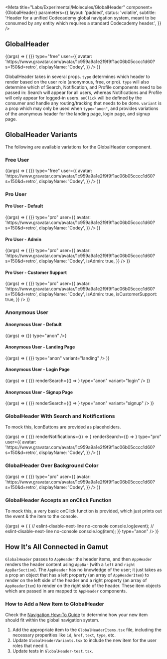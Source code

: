
<Meta
  title="Labs/Experimental/Molecules/GlobalHeader"
  component={GlobalHeader}
  parameters={{
    layout: 'padded',
    status: 'volatile',
    subtitle:
      'Header for a unified Codecademy global navigation system, meant to be consumed by any entity which requires a standard Codecademy header.',
  }}
/>

## GlobalHeader

<Canvas withSource="open">
  <Story name="GlobalHeader">
    {(args) => (
      <GlobalHeader
        onClick={() => {}}
        type="free"
        user={{
          avatar:
            'https://www.gravatar.com/avatar/1c959a9a1e2f9f9f1ac06b05cccc1d60?s=150&d=retro',
          displayName: 'Codey',
        }}
      />
    )}
  </Story>
</Canvas>

GlobalHeader takes in several props. `type` determines which header to render based on the user role (anonymous, free, or pro). `type` will also determine which of Search, Notification, and Profile components need to be passed in: Search will appear for all users, whereas Notifications and Profile will only appear for logged-in users. `onClick` will be defined by the consumer and handle any routing/tracking that needs to be done. `variant` is a prop which may only be used when `type="anon"`, and provides variations of the anonymous header for the landing page, login page, and signup page.

<Props of={GlobalHeader} />

## GlobalHeader Variants

The following are available variations for the GlobalHeader component.

### Free User

<Canvas>
  <Story name="Free User Global Header">
    {(args) => (
      <GlobalHeader
        onClick={() => {}}
        type="free"
        user={{
          avatar:
            'https://www.gravatar.com/avatar/1c959a9a1e2f9f9f1ac06b05cccc1d60?s=150&d=retro',
          displayName: 'Codey',
        }}
      />
    )}
  </Story>
</Canvas>

### Pro User

#### Pro User - Default

<Canvas>
  <Story name="Pro User Global Header">
    {(args) => (
      <GlobalHeader
        onClick={() => {}}
        type="pro"
        user={{
          avatar:
            'https://www.gravatar.com/avatar/1c959a9a1e2f9f9f1ac06b05cccc1d60?s=150&d=retro',
          displayName: 'Codey',
        }}
      />
    )}
  </Story>
</Canvas>

#### Pro User - Admin

<Canvas>
  <Story name="Pro User Global Header - Admin">
    {(args) => (
      <GlobalHeader
        onClick={() => {}}
        type="pro"
        user={{
          avatar:
            'https://www.gravatar.com/avatar/1c959a9a1e2f9f9f1ac06b05cccc1d60?s=150&d=retro',
          displayName: 'Codey',
          isAdmin: true,
        }}
      />
    )}
  </Story>
</Canvas>

#### Pro User - Customer Support

<Canvas>
  <Story name="Pro User Global Header - Customer Support">
    {(args) => (
      <GlobalHeader
        onClick={() => {}}
        type="pro"
        user={{
          avatar:
            'https://www.gravatar.com/avatar/1c959a9a1e2f9f9f1ac06b05cccc1d60?s=150&d=retro',
          displayName: 'Codey',
          isAdmin: true,
          isCustomerSupport: true,
        }}
      />
    )}
  </Story>
</Canvas>

### Anonymous User

#### Anonymous User - Default

<Canvas>
  <Story name="Anonymous User Global Header">
    {(args) => <GlobalHeader onClick={() => {}} type="anon" />}
  </Story>
</Canvas>

#### Anonymous User - Landing Page

<Canvas>
  <Story name="Anonymous User Global Header - Landing">
    {(args) => (
      <GlobalHeader onClick={() => {}} type="anon" variant="landing" />
    )}
  </Story>
</Canvas>

#### Anonymous User - Login Page

<Canvas>
  <Story name="Anonymous User Global Header - Login">
    {(args) => (
      <GlobalHeader
        onClick={() => {}}
        renderSearch={() => <IconButton icon={SearchIcon} />}
        type="anon"
        variant="login"
      />
    )}
  </Story>
</Canvas>

#### Anonymous User - Signup Page

<Canvas>
  <Story name="Anonymous User Global Header - Signup">
    {(args) => (
      <GlobalHeader
        onClick={() => {}}
        renderSearch={() => <IconButton icon={SearchIcon} />}
        type="anon"
        variant="signup"
      />
    )}
  </Story>
</Canvas>

### GlobalHeader With Search and Notifications

To mock this, IconButtons are provided as placeholders.

<Canvas>
  <Story name="GlobalHeader Search Notifications">
    {(args) => (
      <GlobalHeader
        onClick={() => {}}
        renderNotifications={() => <IconButton icon={BellIcon} />}
        renderSearch={() => <IconButton icon={SearchIcon} />}
        type="pro"
        user={{
          avatar:
            'https://www.gravatar.com/avatar/1c959a9a1e2f9f9f1ac06b05cccc1d60?s=150&d=retro',
          displayName: 'Codey',
        }}
      />
    )}
  </Story>
</Canvas>

### GlobalHeader Over Background Color

<Canvas>
  <Story name="Background Color GlobalHeader">
    {(args) => (
      <Box backgroundColor="beige" width="100%">
        <GlobalHeader
          onClick={() => {}}
          type="pro"
          user={{
            avatar:
              'https://www.gravatar.com/avatar/1c959a9a1e2f9f9f1ac06b05cccc1d60?s=150&d=retro',
            displayName: 'Codey',
          }}
        />
      </Box>
    )}
  </Story>
</Canvas>

### GlobalHeader Accepts an onClick Function

To mock this, a very basic onClick function is provided, which just prints out the event & the item to the console.

<Canvas>
  <Story name="Passing an OnClick to GlobalHeader">
    {(args) => (
      <GlobalHeader
        onClick={(event, item) => {
          // eslint-disable-next-line no-console
          console.log(event);
          // eslint-disable-next-line no-console
          console.log(item);
        }}
        type="anon"
      />
    )}
  </Story>
</Canvas>

## How It's All Connected in Gamut

`GlobalHeader` passes to `AppHeader` the header items, and then `AppHeader` renders the header content using `AppBar` (with a `left` and `right` `AppBarSection`). The `AppHeader` has no knowledge of the user; it just takes as a prop an object that has a left property (an array of `AppHeaderItem`) to render on the left side of the header and a right property (an array of `AppHeaderItem`) to render on the right side of the header. These item objects which are passed in are mapped to `AppHeader` components.

### How to Add a New Item to GlobalHeader

Check the [Navigation How-To Guide](https://docs.google.com/presentation/d/1YHG6IjvSJG0w8N63phbw5aZCknUOR4B-q_SFM3GLIJc/edit#slide=id.g8a8c98c6f1_0_14) to determine how your new item should fit within the global navigation system.

1. Add the appropriate item to the `GlobalHeaderItems.tsx` file, including the necessary properities like `id`, `href`, `text`, `type`, etc.
2. Update `GlobalHeaderVariants.tsx` to include the new item for the user roles that need it.
3. Update tests in `GlobalHeader-test.tsx`.
